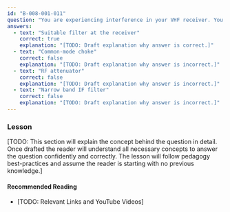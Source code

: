 ```yaml
---
id: "B-008-001-011"
question: "You are experiencing interference in your VHF receiver. You have determined that signals from two nearby transmitters are mixing in your receiver to cause the interference. What device can you install to reduce the interference?"
answers:
  - text: "Suitable filter at the receiver"
    correct: true
    explanation: "[TODO: Draft explanation why answer is correct.]"
  - text: "Common-mode choke"
    correct: false
    explanation: "[TODO: Draft explanation why answer is incorrect.]"
  - text: "RF attenuator"
    correct: false
    explanation: "[TODO: Draft explanation why answer is incorrect.]"
  - text: "Narrow band IF filter"
    correct: false
    explanation: "[TODO: Draft explanation why answer is incorrect.]"
---
```


### Lesson

[TODO: This section will explain the concept behind the question in detail. Once drafted the reader will understand all necessary concepts to answer the question confidently and correctly. The lesson will follow pedagogy best-practices and assume the reader is starting with no previous knowledge.]

#### Recommended Reading

- [TODO: Relevant Links and YouTube Videos]
